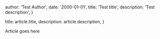 
  author: 'Test Author',
  date: '2000-01-01',
  title: 'Test title',
  description:
    'Test description',
}

  title: article.title,
  description: article.description,
}


Article goes here